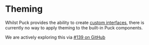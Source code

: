 # Theming

Whilst Puck provides the ability to create [custom interfaces](custom-interfaces), there is currently no way to apply theming to the built-in Puck components.

We are actively exploring this via [#139 on GitHub](https://github.com/measuredco/puck/issues/139)
